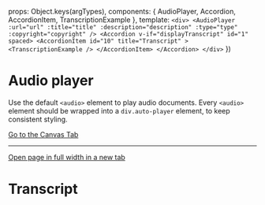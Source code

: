 
<Meta of={AudioStories} />

  props: Object.keys(argTypes),
  components: { AudioPlayer, Accordion, AccordionItem, TranscriptionExample },
  template: `
    <div>
      <AudioPlayer
        :url="url"
        :title="title"
        :description="description"
        :type="type"
        :copyright="copyright"
      />
      <Accordion v-if="displayTranscript" id="1" spaced>
        <AccordionItem
          id="10"
          title="Transcript"
        >
          <TranscriptionExample />
        </AccordionItem>
      </Accordion>
    </div>
    `
})

# Audio player

<Canvas>
  <Story of={AudioStories.Example} />
</Canvas>

Use the default `<audio>` element to play audio documents. Every `<audio>` element should be wrapped into a `div.auto-player` element, to keep consistent styling.

<a href="?path=/story/components-audioplayer--example">
  Go to the Canvas Tab
</a>

***

<a href="?id=components-audioplayer--example&args=&viewMode=story" target="_blank">
  Open page in full width in a new tab
</a>

# Transcript

<Canvas>
  <Story of={AudioStories.Transcript} />
</Canvas>
